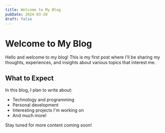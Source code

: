 ```yaml
---
title: Welcome to My Blog
pubDate: 2024-03-20
draft: false
---
```


# Welcome to My Blog

Hello and welcome to my blog! This is my first post where I'll be sharing my thoughts, experiences, and insights about various topics that interest me.

## What to Expect

In this blog, I plan to write about:

- Technology and programming
- Personal development
- Interesting projects I'm working on
- And much more!

Stay tuned for more content coming soon! 
